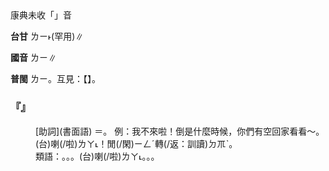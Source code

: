 
=={{ruby|哩|ㄌㄧ}}==

康典未收「{{ruby|哩|ㄌㄧ}}」音

'''台甘''' <rt>ㄌㄧ˫</rt>(罕用)∥

'''國音''' <rt>ㄌㄧ</rt>∥

'''普閩''' <rt>ㄌㄧ</rt>。互見：【{{ruby|哩|ㄌㄧˋ/ㄌㄧ}}】。

    

==='''『{{ruby|哩|ㄌㄧ}}』'''===
: [助詞](書面語) ＝{{ruby|呢|ㄋㄜ}}。 例：我不來啦！倒是什麼時候，你們有空回家看看～。(台){{ruby|我|ㆣㄨㄚˋ}}{{ruby|無|ㆠㄜˊ}}{{ruby|<mark>&#xffa49;</mark>|ㆠㆤㆷ/ㆠㄨㆤㆷ}}{{ruby|來|ㄌㄞˊ}}喇(/啦)<rt>ㄌㄚ˪</rt>！{{ruby|<mark>&#xf9949;</mark>|ㄌㄧㄣˋ}}{{ruby|若|ㄋㄚ˫}}{{ruby|有|ㄨ˫}}閒(/閑)<rt>ㄧㄥˊ</rt>{{ruby|則|ㄐㄧㄚㆷ}}轉(/返：訓讀)<rt>ㄉㆭˋ</rt>{{ruby|來|ㄌㄞˊ}}{{ruby|看|ㄎㄨㆩ˪}}{{ruby|看|ㄎㄨㆩ˪}}{{ruby|咧|ㄌㆤ˪}}。
:類語：{{ruby|呢|ㄋㄜ}}。{{ruby|啊|ㄚ}}。{{ruby|咧|·ㄌㄧㄝ}}。(台)喇(/啦)<rt>ㄌㄚ˪</rt>。{{ruby|嘍|ㄌㆦㆷ}}。{{ruby|呢|ㄋㄧㆷ/ㄋㄧ}}。
:
    
